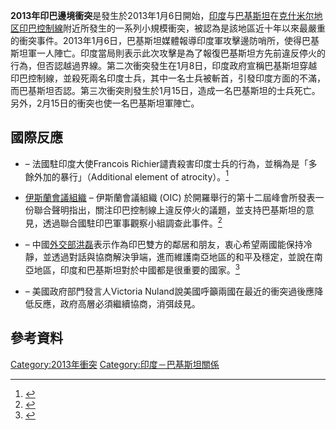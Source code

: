 {{infobox military conflict
| conflict    = 2013年印巴邊境衝突
| partof      = 
| image       = [[File:Kashmir_map.svg|300px]]
| alt_text    = 查謨－克什米爾邦地圖
| caption     = [[克什米尔|克什米尔]]地区地圖
| date        =2013年1月6日— 
| place       =[[印巴控制線|印巴控制線]] 
| coordinates = 
| map_type    = 
| map_relief  =
| latitude    = 
| longitude   = 
| map_size    = 
| map_marksize =
| map_caption = 
| map_label   = 
| territory   = 
| status      =
| combatants_header = 
| combatant1  ={{IND}}
----
{{army|IND}} 
| combatant2  ={{PAK}}
----
{{army|PAK}} 
| combatant3  = 
| commander1  =[[File:Flag_of_Indian_Army.svg|20px]] Bikram Singh將軍<br><small>(陸軍司令)</small><br>{{flagicon|India}} Sushil Kumar Shinde<br><sub>(民政部長)</sub>
| commander2  =[[File:Flag_of_the_Pakistani_Army.svg|20px]] Ashfaq Kiani將軍<br><sub>(陸軍司令)</sub><br>{{flagicon|Pakistan}} [[希娜·拉巴尼·哈爾|希娜·哈爾]]<br><sub>(外交部長)</sub>
| commander3  = 
| units1      =[[File:IA_Northern_Command.jpg|15px]] 印度北方部隊
| units2      =X軍團
| units3      = 
| strength1   =
| strength2   = 
| strength3   = 
| casualties1 =2名士兵陣亡<ref name="world.time.com">{{cite news|last=Ahmed|first=Munir|title=Indian Troops Kill Pakistani Soldier in Kashmir|url=http://world.time.com/2013/02/15/indian-troops-kill-pakistani-soldier-in-kashmir/|newspaper=Time World|date=2013-02-15|deadurl=yes|archiveurl=https://web.archive.org/web/20130223075112/http://world.time.com/2013/02/15/indian-troops-kill-pakistani-soldier-in-kashmir/|archivedate=2013-02-23|accessdate=2013-04-07}}</ref> 
| casualties2 =4名士兵陣亡<ref name="world.time.com"/>
| casualties3 = 
| notes       = 
| campaignbox =
}}
{{Campaignbox Indo-Pakistani Wars}}

'''2013年印巴邊境衝突'''是發生於2013年1月6日開始，[[印度|印度]]与[[巴基斯坦|巴基斯坦]]在[[克什米尔地区|克什米尔地区]][[印巴控制線|印巴控制線]]附近所發生的一系列小規模衝突，被認為是該地區近十年以來最嚴重的衝突事件。2013年1月6日，巴基斯坦媒體報導印度軍攻擊邊防哨所，使得巴基斯坦軍一人陣亡。印度當局則表示此次攻擊是為了報復巴基斯坦方先前違反停火的行為，但否認越過界線。第二次衝突發生在1月8日，印度政府宣稱巴基斯坦穿越印巴控制線，並殺死兩名印度士兵，其中一名士兵被斬首，引發印度方面的不滿，而巴基斯坦否認。第三次衝突則發生於1月15日，造成一名巴基斯坦的士兵死亡。另外，2月15日的衝突也使一名巴基斯坦軍陣亡。

== 國際反應 ==
* {{flag|France}} – 法國駐印度大使Francois Richier譴責殺害印度士兵的行為，並稱為是「多餘外加的暴行」（Additional element of atrocity）。<ref>{{cite news|title=LoC deaths: France condemns killings|url=http://www.firstpost.com/world/loc-deaths-france-condemns-killings-592392.html|accessdate=2013-01-19|author=2013-01-17|agency=PTI|location=Chennai|publisher=Firstpost|archive-date=2020-09-26|archive-url=https://web.archive.org/web/20200926052321/https://www.firstpost.com/world/loc-deaths-france-condemns-killings-592392.html|dead-url=no}}</ref>
* [[伊斯蘭會議組織|伊斯蘭會議組織]] – 伊斯蘭會議組織 (OIC) 於開羅舉行的第十二屆峰會所發表一份聯合聲明指出，關注印巴控制線上違反停火的議題，並支持巴基斯坦的意見，透過聯合國駐印巴軍事觀察小組調查此事件。<ref>{{Cite web |url=http://tribune.com.pk/story/504061/india-must-allow-fact-finding-mission-in-kashmir-oic/ |title=India must allow fact-finding mission in Kashmir: OIC |accessdate=2013-04-08 |archive-date=2018-12-13 |archive-url=https://web.archive.org/web/20181213051818/https://tribune.com.pk/story/504061/india-must-allow-fact-finding-mission-in-kashmir-oic/ |dead-url=no }}</ref>
* {{flag|People's Republic of China|name=中國}} – 中國[[中華人民共和國外交部|外交部]][[洪磊|洪磊]]表示作為印巴雙方的鄰居和朋友，衷心希望兩國能保持冷靜，並透過對話與協商解決爭端，進而維護南亞地區的和平及穩定，並說在南亞地區，印度和巴基斯坦對於中國都是很重要的國家。<ref>{{cite web|title=LoC tensions for India, Pakistan to resolve: China|url=http://www.thehindu.com/news/international/loc-tensions-for-india-pakistan-to-resolve-china/article4298662.ece|publisher=The Hindu|accessdate=2013-01-16|archive-date=2020-09-06|archive-url=https://web.archive.org/web/20200906175036/https://www.thehindu.com/news/international/loc-tensions-for-india-pakistan-to-resolve-china/article4298662.ece|dead-url=no}}</ref>
* {{flag|United States}} – 美國政府部門發言人Victoria Nuland說美國呼籲兩國在最近的衝突過後應降低反應，政府高層必須繼續協商，消弭歧見。

== 參考資料 ==
{{reflist}}

[[Category:2013年衝突|Category:2013年衝突]]
[[Category:印度－巴基斯坦關係|Category:印度－巴基斯坦關係]]